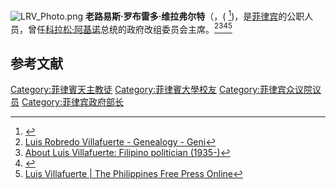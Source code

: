 [[File:LRV_Photo.png|thumb]]
'''老路易斯·罗布雷多·维拉弗尔特'''（{{lang-en|'''Luis "Louie" Robredo Villafuerte, Sr. '''}}，({{bd|1935年|8月29日|2021年|9月8日|catIdx=L}} <ref name="LKUP">{{cite web|last1=Norman|first1=John|title=Former Camarines Sur Governor Luis Villafuerte Sr is Dead at 86, Villafuerte Jr. Mourns|url=https://linkuppuppies.com/former-camarines-sur-governor-luis-villafuerte-sr-is-dead-villafuerte-jr-mourns/|language=en|access-date=2021-09-10|archive-date=2021-09-08|archive-url=https://web.archive.org/web/20210908165121/https://linkuppuppies.com/former-camarines-sur-governor-luis-villafuerte-sr-is-dead-villafuerte-jr-mourns/|dead-url=no}}</ref>)，是[[菲律宾|菲律宾]]的公职人员，曾任[[科拉松·阿基诺|科拉松·阿基诺]]总统的政府改组委员会主席。<ref>[https://www.geni.com/people/Luis-Villafuerte/6000000000473419296 Luis Robredo Villafuerte - Genealogy - Geni]</ref><ref>[https://peoplepill.com/people/luis-villafuerte About Luis Villafuerte: Filipino politician (1935-) ]</ref><ref>{{Cite web |url=https://www.nytimes.com/1986/02/27/world/aquino-names-17-to-her-cabinet-marcos-in-hawaii.html |title=AQUINO NAMES 17 TO HER CABINET; MARCOS IN HAWAII |access-date=2021-03-05 |archive-date=2018-02-03 |archive-url=https://web.archive.org/web/20180203121520/http://www.nytimes.com/1986/02/27/world/aquino-names-17-to-her-cabinet-marcos-in-hawaii.html |dead-url=no }}</ref><ref>[https://philippinesfreepress.wordpress.com/tag/luis-villafuerte/ Luis Villafuerte | The Philippines Free Press Online]</ref>

== 参考文献 ==
{{Reflist}}

[[Category:菲律賓天主教徒|Category:菲律賓天主教徒]]
[[Category:菲律賓大學校友|Category:菲律賓大學校友]]
[[Category:菲律宾众议院议员|Category:菲律宾众议院议员]]
[[Category:菲律宾政府部长|Category:菲律宾政府部长]]